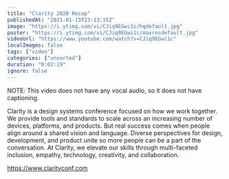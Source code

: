```yaml
---
title: "Clarity 2020 Recap"
publishedAt: "2021-01-15T23:13:15Z"
image: "https://i.ytimg.com/vi/CJiq9EGwi1c/hqdefault.jpg"
poster: "https://i.ytimg.com/vi/CJiq9EGwi1c/maxresdefault.jpg"
videoUrl: "https://www.youtube.com/watch?v=CJiq9EGwi1c"
localImages: false
tags: ["video"]
categories: ["unsorted"]
duration: "0:02:19"
ignore: false
---
```

NOTE: This video does not have any vocal audio, so it does not have captioning.

Clarity is a design systems conference focused on how we work together. We provide tools and standards to scale across an increasing number of devices, platforms, and products. But real success comes when people align around a shared vision and language. Diverse perspectives for design, development, and product unite so more people can be a part of the conversation. At Clarity, we elevate our skills through multi-faceted inclusion, empathy, technology, creativity, and collaboration.

https://www.clarityconf.com
